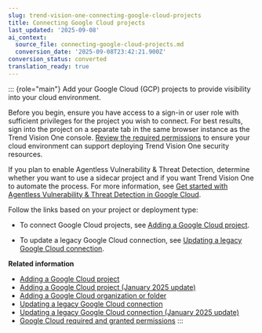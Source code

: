 ```yaml
---
slug: trend-vision-one-connecting-google-cloud-projects
title: Connecting Google Cloud projects
last_updated: '2025-09-08'
ai_context:
  source_file: connecting-google-cloud-projects.md
  conversion_date: '2025-09-08T23:42:21.900Z'
conversion_status: converted
translation_ready: true
---
```


::: {role="main"}
Add your Google Cloud (GCP) projects to provide visibility into your cloud environment.

Before you begin, ensure you have access to a sign-in or user role with sufficient privileges for the project you wish to connect. For best results, sign into the project on a separate tab in the same browser instance as the Trend Vision One console. [Review the required permissions](gcp-required-permissions.mdx) to ensure your cloud environment can support deploying Trend Vision One security resources.

If you plan to enable Agentless Vulnerability & Threat Detection, determine whether you want to use a sidecar project and if you want Trend Vision One to automate the process. For more information, see [Get started with Agentless Vulnerability & Threat Detection in Google Cloud](get-started-google-cloud.mdx).

Follow the links based on your project or deployment type:

- To connect Google Cloud projects, see [Adding a Google Cloud project](adding-google-cloud-project.mdx).

- To update a legacy Google Cloud connection, see [Updating a legacy Google Cloud connection](updating-legacy-google-connection.mdx).

**Related information**

- [Adding a Google Cloud project](adding-google-cloud-project.md "Add and connect a Google Cloud (GCP) project to the Cloud Accounts app to allow Trend Vision One to provide security for your cloud assets.")
- [Adding a Google Cloud project (January 2025 update)](add-google-cloud-project.md "Add and connect a Google Cloud (GCP) project to the Cloud Accounts app to allow Trend Vision One to provide security for your cloud assets.")
- [Adding a Google Cloud organization or folder](adding-google-organization.md "Add and connect multiple Google Cloud projects at once by adding Google Cloud organizations or folders to the Cloud Accounts app. Trend Vision One provides security for all Google Cloud projects and assets within the organization or folder.")
- [Updating a legacy Google Cloud connection](updating-legacy-google-connection.md "Update your Google Cloud projects imported from Cloud Security Posture and Server & Workload Protection.")
- [Updating a legacy Google Cloud connection (January 2025 update)](update-legacy-google-cloud-project.md "Update your Google Cloud projects imported from Cloud Security Posture and Server & Workload Protection.")
- [Google Cloud required and granted permissions](gcp-required-permissions.md "Review the permissions required to deploy resources and the permissions granted during the terraform process.")
:::
